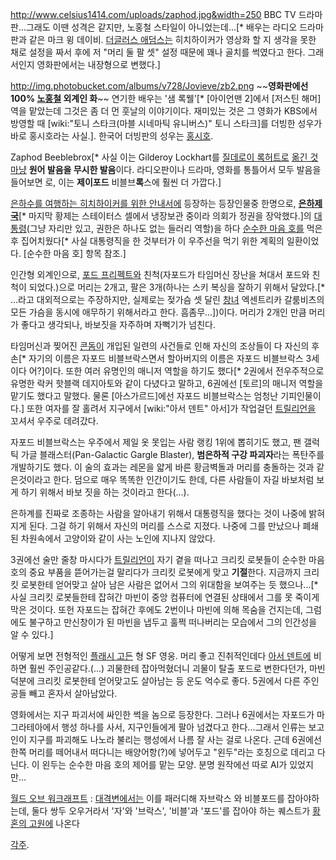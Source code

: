 http://www.celsius1414.com/uploads/zaphod.jpg&width=250
BBC TV 드라마판...그래도 이땐 성격은 같지만, 노홍철 스타일이 아니었는데...[* 배우는 라디오 드라마판과 같은 마크 윙 데이비. [[더글러스 애덤스]]는 히치하이커가 영상화 할 지 생각을 못한 채로 설정을 짜서 후에 저 "머리 둘 팔 셋" 설정 때문에 꽤나 골치를 썩였다고 한다. 그래서인지 영화판에서는 내장형으로 변했다.]

http://img.photobucket.com/albums/v728/Jovieve/zb2.png
~~'''영화판에선 100% [[노홍철]] 외계인 화'''~~ 연기한 배우는 '샘 록웰'[* [아이언맨 2]에서 [저스틴 해머]역을 맡았는데 그것은 좀 더 먼 훗날의 이야기이다. 재미있는 것은 그 영화가 KBS에서 방영할 때 [wiki:"토니 스타크(마블 시네마틱 유니버스)" 토니 스타크]를 더빙한 성우가 바로 홍시호라는 사실.]. 한국어 더빙판의 성우는 [[홍시호]].

Zaphod Beeblebrox[* 사실 이는 Gilderoy Lockhart를 [[질데로이 록허트]]로 [[해리 포터 시리즈/오역|옮긴 것 마냥]] '''원어 발음을 무시한 발음'''이다. 라디오판이나 드라마, 영화를 통틀어서 모두 발음을 들어보면 {{{ zeɪfɒd ˈbiːbəlbrɒks }}}로, 이는 '''제이포드''' 비블브'''록'''스에 훨씬 더 가깝다.]

[[은하수를 여행하는 히치하이커를 위한 안내서]]에 등장하는 등장인물중 한명으로, '''[[은하제국]]'''[* 마지막 황제는 스테이터스 셀에서 냉장보관 중이라 의회가 정권을 장악했다.]의 [[대통령]](그냥 자리만 있고, 권한은 하나도 없는 들러리 역할)을 하다 [[순수한 마음 호]]를 먹은후 집어치웠다[* 사실 대통령직을 한 것부터가 이 우주선을 먹기 위한 계획의 일환이었다. [순수한 마음 호] 항목 참조.]

인간형 외계인으로, [[포드 프리펙트]]와 친척(자포드가 타임머신 장난을 쳐대서 포드와 친척이 되었다.)으로 머리는 2개고, 팔은 3개(하나는 스키 복싱을 잘하기 위해서 달았다.[* ...라고 대외적으로는 주장하지만, 실제로는 젖가슴 셋 달린 [[창녀]] 엑센트리카 갈룸비츠의 모든 가슴을 동시에 애무하기 위해서라고 한다. 흠좀무...])이다. 머리가 2개인 만큼 머리가 좋다고 생각되나, 바보짓을 자주하며 자뻑기가 넘친다.

타임머신과 찢어진 [[콘돔]]이 개입된 일련의 사건들로 인해 자신의 조상들이 다 자신의 후손[* 자기의 이름은 자포드 비블브락스면서 할아버지의 이름은 자포드 비블브락스 3세이다 어?]이다. 또한 여러 유명인의 매니저 역할을 하기도 했다[* 2권에서 전우주적으로 유명한 락커 핫블랙 데지아토와 같이 다녔다고 말하고, 6권에선 [토르]의 매니저 역할을 맡기도 했다고 말했다. 물론 [아스가르드]에선 자포드 비블브락스는 엄청난 기피인물이다.] 또한 여자를 잘 홀려서 지구에서 [wiki:"아서 덴트" 아서]가 작업걸던 [[트릴리언]]을 꼬셔서 우주로 데려갔다.

자포드 비블브락스는 우주에서 제일 옷 못입는 사람 랭킹 1위에 뽑히기도 했고, 팬 갤럭틱 가글 블래스터(Pan-Galactic Gargle Blaster), '''범은하적 구강 파괴자'''라는 폭탄주를 개발하기도 했다. 이 술의 효과는 레몬을 얇게 바른 황금벽돌과 머리를 충돌하는 것과 같은것이라고 한다. 덤으로 매우 똑똑한 인간이기도 한데, 다른 사람들이 자길 바보처럼 보게 하기 위해서 바보 짓을 하는 것이라고 한다(...).

{{{#!html
<div style="border: 3px solid Orange;padding:10px;margin-bottom:0px"><b style="font-size:18px">주의! 내용 누설이 있습니다.</b>

본 항목과 하위 항목은 작품의 줄거리나 결말, 반전 요소를 설명하고 있습니다.
작품의 내용 누설을 원하지 않는다면 이 문서를 닫아 주세요.</div>}}}

은하계를 진짜로 조종하는 사람을 알아내기 위해서 대통령직을 했다는 것이 나중에 밝혀지게 된다. 그걸 하기 위해서 자신의 머리를 스스로 지졌다. 나중에 그를 만났으나 폐쇄된 차원속에서 고양이와 같이 사는 노인에 지나지 않았다.

3권에선 술만 줄창 마시다가 [[트릴리언]]이 자기 곁을 떠나고 크리킷 로봇들이 순수한 마음 호의 중요 부품을 뜯어가는걸 말리다가 크리킷 로봇에게 맞고 '''기절'''한다. 지금까지 크리킷 로봇한테 얻어맞고 살아 남은 사람은 없어서 그의 위대함을 보여주는 듯 했으나...[* 사실 크리킷 로봇들한테 잡혀간 마빈이 중앙 컴퓨터에 연결된 상태에서 그를 못 죽이게 막은 것이다. 또헌 자포드는 잡혀간 후에도 2번이나 마빈에 의해 목숨을 건지는데, 그럼에도 불구하고 만신창이가 된 마빈을 냅두고 훌쩍 떠나버리는 모습에서 그의 인간성을 알 수 있다.]

어떻게 보면 전형적인 [[플래시 고든]] 형 SF 영웅. 머리 좋고 진취적인데다 [[아서 덴트]]에 비하면 훨씬 주인공같다.(...) 괴물한테 잡아먹혔더니 괴물이 탈출 포드로 변한다던가, 마빈 덕분에 크리킷 로봇한테 얻어맞고도 살아남는 등 운도 억수로 좋다. 5권에서 다른 주인공들 빼고 혼자서 살아남았다.

영화에서는 지구 파괴서에 싸인한 썩을 놈으로 등장한다. 그러나 6권에서는 자포드가 마그라테아에서 행성 하나를 사서, 지구인들에게 팔아 넘겼다고 한다...그래서 인류는 보고인이 지구를 파괴해도 나노라 불리는 행성에서 나름 잘 사는 걸로 나온다. 
근데 6권에선 한쪽 머리를 떼어내서 떠다니는 배양어항(?)에 넣어두고 "왼두"라는 호칭으로 데리고 다닌다. 이 왼두는 순수한 마음 호의 제어를 맡는 모양. 분명 원작에선 따로 AI가 있었지만...

[[월드 오브 워크래프트]] : [[대격변]]에서는 이를 패러디해 자브락스 와 비블포드를 잡아야하는데, 둘다 쌍두 오우거라서 '자'와 '브락스', '비블'과 '포드'를 잡아야 하는 퀘스트가 [[황혼의 고원]]에 나온다

[[각주]].
